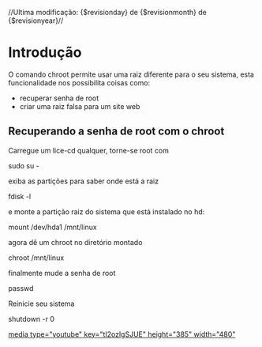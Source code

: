 //Ultima modificação: {$revisionday} de {$revisionmonth} de {$revisionyear}//
=Introdução=
O comando chroot permite usar uma raiz diferente para o seu 
sistema, esta funcionalidade nos possibilita coisas como:

* recuperar senha de root
* criar uma raiz falsa para um site web

==Recuperando a senha de root com o chroot==
Carregue um lice-cd qualquer, torne-se root com

sudo su -

exiba as partições para saber onde está a raiz

fdisk -l

e monte a partição raiz do sistema
que está instalado no hd:

mount /dev/hda1 /mnt/linux

agora dê um chroot no diretório montado

chroot /mnt/linux

finalmente mude a senha de root

passwd

Reinicie seu sistema

shutdown -r 0

[[media type="youtube" key="tI2ozlgSJUE" height="385" width="480"]]

 